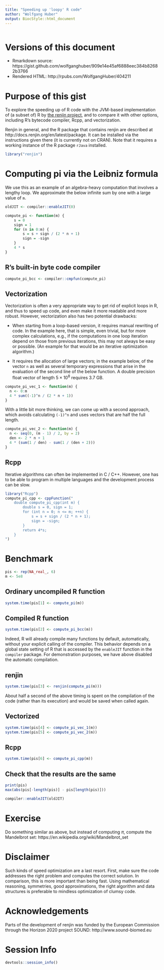 ```yaml
---
title: "Speeding up 'loopy' R code"
author: "Wolfgang Huber"
output: BiocStyle::html_document
---
```


```r
```

# Versions of this document

- Rmarkdown source: https://gist.github.com/wolfganghuber/909e14e45af6888eec384b82682b3766
- Rendered HTML: http://rpubs.com/WolfgangHuber/404211

# Purpose of this gist 

To explore the speeding up of R code with the JVM-based implementation of (a subset of) R by [the renjin project](http://www.renjin.org), and to compare it with other options, including R's bytecode compiler, Rcpp, and vectorization.

Renjin in general, and the R package that contains renjin are described at http://docs.renjin.org/en/latest/package. It can be installed via the instructions given there (it is currently not on CRAN). Note that it requires a working instance of the R package `rJava` installed.

```r
library("renjin")
```

# Computing pi via the Leibniz formula

We use this as an example of an algebra-heavy computation that involves a lengthy loop.
We approximate the below infinite sum by one with a large value of `m`.

\begin{equation}
\frac{\pi}{4} =  \lim_{m\to\infty}\sum_{n=0}^{m} \frac{(-1)^n}{2n+1}
\end{equation}

```r
oldJIT <- compiler::enableJIT(0)
```

```r
compute_pi <- function(m) {
    s = 0
    sign = 1
    for (n in 0:m) {
        s = s + sign / (2 * n + 1)
        sign = -sign
    }
    4 * s
}
```

## R's built-in byte code compiler

```r
compute_pi_bcc <- compiler::cmpfun(compute_pi) 
```

## Vectorization 

Vectorization is often a very appropriate way to get rid of explicit loops in R, and thus to speed up code, and even make it more readable and more robust. However, vectorization also has two potential drawbacks:

- When starting from a loop-based version, it requires manual rewriting of code. In the example here, that is simple, even trivial, but for more complex calculations, e.g., if the computations in one loop iteration depend on those from previous iterations, this may not always be easy or possible. (An example for that would be an iterative optimization algorithm.)

- It requires the allocation of large vectors; in the example below, of the vector `n` as well as several temporary expressions that arise in the evaluation of the second line of the below function. A double precision float vector of length $5\times10^8$ requires 3.7 GB.

```r
compute_pi_vec_1 <- function(m) {
  n <- 0:m
  4 * sum((-1)^n / (2 * n + 1))
}
```

With a little bit more thinking, we can come up with a second approach, which avoids calculating `(-1)^n` and uses vectors that are half the full length.

```r
compute_pi_vec_2 <- function(m) {
  n <- seq(0, (m - 1) / 2, by = 2)
  den <- 2 * n + 1
  4 * (sum(1 / den) - sum(1 / (den + 2)))
}
```

## Rcpp

Iterative algorithms can often be implemented in C / C++. However, one has to be able to program in multiple languages and the development process can be slow.

```r
library("Rcpp")
compute_pi_cpp <- cppFunction("
    double compute_pi_cpp(int m) {
        double s = 0, sign = 1;
        for (int n = 0; n <= m; ++n) {
            s = s + sign / (2 * n + 1);
            sign = -sign;
        }
        return 4*s;
    }
")
```

# Benchmark

```r
pis <- rep(NA_real_, 6)
m <- 5e8
```

## Ordinary uncompiled R function

```r
system.time(pis[1] <- compute_pi(m))
```

<!-- Note that we **reduced `m` by a factor of 10** here to limit runtime. -->

## Compiled R function

```r
system.time(pis[2] <- compute_pi_bcc(m))
```

Indeed, R will already compile many functions by default, automatically, without your explicit calling of the compiler. This behavior depends on a global state setting of R that is accessed by the `enableJIT` function in the `compiler` package. For demonstration purposes, we have above disabled the automatic compilation.

## renjin 

```r
system.time(pis[3] <- renjin(compute_pi(m)))
```

About half a second of the above timing is spent on the compilation of the code (rather than its execution) and would be saved when called again.

## Vectorized

```r
system.time(pis[4] <- compute_pi_vec_1(m))
system.time(pis[5] <- compute_pi_vec_2(m))
```

## Rcpp

```r
system.time(pis[6] <- compute_pi_cpp(m))
```

## Check that the results are the same

```r
print(pis)
max(abs(pis[-length(pis)] - pis[length(pis)]))
```

```r
compiler::enableJIT(oldJIT)
```

# Exercise

Do something similar as above, but instead of computing $\pi$, compute the Mandelbrot set:
https://en.wikipedia.org/wiki/Mandelbrot_set

# Disclaimer

Such kinds of speed optimization are a last resort. First, make sure the code addresses the right problem and computes the correct solution. In comparison, this is more important than being fast. Using  mathematical reasoning, symmetries, good approximations, the right algorithm and data structures is preferable to mindless optimization of clumsy code.

# Acknowledgements

Parts of the development of renjin was funded by the European Commission through the Horizon 2020 project SOUND: http://www.sound-biomed.eu

# Session Info

```r
devtools::session_info()
```
